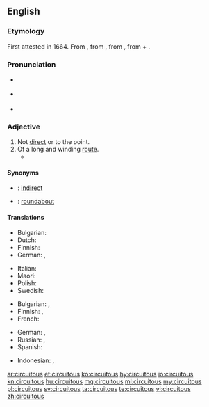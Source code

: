 ==English==
{{was wotd|2007|January|30}}

===Etymology===
First attested in 1664. From {{etyl|la|en}} {{m|la|circuitōsus}}, from {{m|la|circuitus}}, from {{m|la|circumeō||I go around}}, from {{m|la|circum||around}} + {{m|la|eō||I go}}.

===Pronunciation===
* {{a|RP}} {{IPA|/sɜːˈkjuːɪtəs/|lang=en}}
* {{a|US}} {{IPA|/sɚˈkjuːətəs/|/sɚˈkjuːɪtəs/|lang=en}}
* {{audio|en-us-circuitous.ogg|Audio (US)|lang=en}}

===Adjective===
{{en-adj}}

# Not [[direct]] or to the point.
# Of a long and winding [[route]].
#* {{quote-book|year=1898|author={{w|Winston Churchill (novelist)|Winston Churchill}}
|title={{w|The Celebrity}}|chapter=8
|passage=I corralled the judge, and we started off across the fields, in no very mild state of fear of that gentleman's wife, whose vigilance was seldom relaxed. And thus we came by a '''circuitous''' route to Mohair, the judge occupied by his own guilty thoughts, and I by others not less disturbing.}}

====Synonyms====
* {{qualifier|not direct}}: [[indirect]]
* {{qualifier|of a winding route}}: [[roundabout]]

====Translations====
{{trans-top|not direct or to the point}}
* Bulgarian: {{t+|bg|обиколен}}
* Dutch: {{t+|nl|omslachtig}}
* Finnish: {{t+|fi|epäsuora}}
* German: {{t+|de|weitschweifig}}, {{t+|de|umständlich}}
{{trans-mid}}
* Italian: {{t+|it|tortuoso|m}}
* Maori: {{t|mi|āwhiowhio}}
* Polish: {{t|pl|okrężny}}
* Swedish: {{t+|sv|omständlig}}
{{trans-bottom}}

{{trans-top|of a long and winding route}}
* Bulgarian: {{t+|bg|околен}}, {{t+|bg|обиколен}}
* Finnish: {{t+|fi|kiertelevä}}, {{t|fi|kaarteleva}}
* French: {{t+|fr|tortueux|m}}
{{trans-mid}}
* German: {{t+|de|weitläufig}}, {{t+|de|verwunden}}
* Russian: {{t+|ru|окольный|m}}, {{t+|ru|петляющий|m}}
* Spanish: {{t+|es|tortuoso}}
{{trans-bottom}}

{{checktrans-top}}
* Indonesian: {{t-check|id|tidak langsung}}, {{t-check|id|putar|alt=berputar-putar}}
{{trans-mid}}
{{trans-bottom}}

[[ar:circuitous]]
[[et:circuitous]]
[[ko:circuitous]]
[[hy:circuitous]]
[[io:circuitous]]
[[kn:circuitous]]
[[hu:circuitous]]
[[mg:circuitous]]
[[ml:circuitous]]
[[my:circuitous]]
[[pl:circuitous]]
[[sv:circuitous]]
[[ta:circuitous]]
[[te:circuitous]]
[[vi:circuitous]]
[[zh:circuitous]]